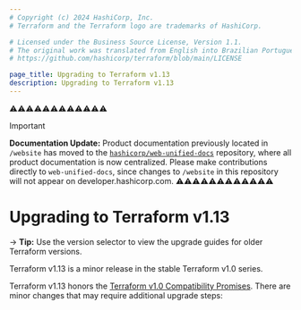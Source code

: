 ```yaml
---
# Copyright (c) 2024 HashiCorp, Inc.
# Terraform and the Terraform logo are trademarks of HashiCorp.

# Licensed under the Business Source License, Version 1.1.
# The original work was translated from English into Brazilian Portuguese.
# https://github.com/hashicorp/terraform/blob/main/LICENSE

page_title: Upgrading to Terraform v1.13
description: Upgrading to Terraform v1.13
---
```


⚠️⚠️⚠️⚠️⚠️⚠️⚠️⚠️⚠️⚠️⚠️⚠️
> [!IMPORTANT]
> **Documentation Update:** Product documentation previously located in `/website` has moved to the [`hashicorp/web-unified-docs`](https://github.com/hashicorp/web-unified-docs) repository, where all product documentation is now centralized. Please make contributions directly to `web-unified-docs`, since changes to `/website` in this repository will not appear on developer.hashicorp.com.
⚠️⚠️⚠️⚠️⚠️⚠️⚠️⚠️⚠️⚠️⚠️⚠️


# Upgrading to Terraform v1.13

-> **Tip:** Use the version selector to view the upgrade guides for older Terraform versions.

Terraform v1.13 is a minor release in the stable Terraform v1.0 series.

Terraform v1.13 honors the
[Terraform v1.0 Compatibility Promises](https://developer.hashicorp.com/terraform/language/v1-compatibility-promises).
There are minor changes that may require additional upgrade steps:
